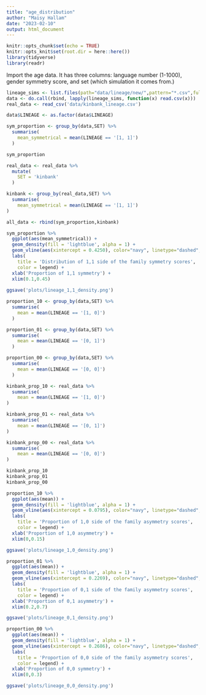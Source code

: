 ```yaml
---
title: "age_distribution"
author: "Maisy Hallam"
date: "2023-02-10"
output: html_document
---
```


```r
knitr::opts_chunk$set(echo = TRUE)
knitr::opts_knit$set(root.dir = here::here())
library(tidyverse)
library(readr)
```

Import the age data. It has three columns: language number (1-1000),
gender symmetry score, and set (which simulation it comes from.)

```r
lineage_sims <- list.files(path="data/lineage/new/",pattern="*.csv",full.names=TRUE)
data <- do.call(rbind, lapply(lineage_sims, function(x) read.csv(x)))
real_data <- read_csv('data/kinbank_lineage.csv')

```

```r
data$LINEAGE <- as.factor(data$LINEAGE)
```


```r
sym_proportion <- group_by(data,SET) %>%
  summarise(
    mean_symmetrical = mean(LINEAGE == '[1, 1]')
  )
```

```r
sym_proportion
```

```r
real_data <- real_data %>%
  mutate(
    SET = 'kinbank'
  )
```

```r
kinbank <- group_by(real_data,SET) %>%
  summarise(
    mean_symmetrical = mean(LINEAGE == '[1, 1]')
)
```

```r
all_data <- rbind(sym_proportion,kinbank)
```


```r
sym_proportion %>%
  ggplot(aes(mean_symmetrical)) +
  geom_density(fill = 'lightblue', alpha = 1) +
  geom_vline(aes(xintercept = 0.4250), color="navy", linetype="dashed", size=0.5) +
  labs(
    title = 'Distribution of 1,1 side of the family symmetry scores',
    color = legend) +
  xlab('Proportion of 1,1 symmetry') +
  xlim(0.1,0.45)
  
ggsave('plots/lineage_1,1_density.png')
```

```r
proportion_10 <- group_by(data,SET) %>%
  summarise(
    mean = mean(LINEAGE == '[1, 0]')
  )

proportion_01 <- group_by(data,SET) %>%
  summarise(
    mean = mean(LINEAGE == '[0, 1]')
  )

proportion_00 <- group_by(data,SET) %>%
  summarise(
    mean = mean(LINEAGE == '[0, 0]')
  )
```

```r
kinbank_prop_10 <- real_data %>%
  summarise(
    mean = mean(LINEAGE == '[1, 0]')
)

kinbank_prop_01 <- real_data %>%
  summarise(
    mean = mean(LINEAGE == '[0, 1]')
)

kinbank_prop_00 <- real_data %>%
  summarise(
    mean = mean(LINEAGE == '[0, 0]')
)

kinbank_prop_10
kinbank_prop_01
kinbank_prop_00
```

```r
proportion_10 %>%
  ggplot(aes(mean)) +
  geom_density(fill = 'lightblue', alpha = 1) +
  geom_vline(aes(xintercept = 0.0795), color="navy", linetype="dashed", size=0.5) +
  labs(
    title = 'Proportion of 1,0 side of the family asymmetry scores',
    color = legend) +
  xlab('Proportion of 1,0 asymmetry') +
  xlim(0,0.15)

ggsave('plots/lineage_1,0_density.png')
```

```r
proportion_01 %>%
  ggplot(aes(mean)) +
  geom_density(fill = 'lightblue', alpha = 1) +
  geom_vline(aes(xintercept = 0.2269), color="navy", linetype="dashed", size=0.5) +
  labs(
    title = 'Proportion of 0,1 side of the family asymmetry scores',
    color = legend) +
  xlab('Proportion of 0,1 asymmetry') +
  xlim(0.2,0.7)

ggsave('plots/lineage_0,1_density.png')
```

```r
proportion_00 %>%
  ggplot(aes(mean)) +
  geom_density(fill = 'lightblue', alpha = 1) +
  geom_vline(aes(xintercept = 0.2686), color="navy", linetype="dashed", size=0.5) +
  labs(
    title = 'Proportion of 0,0 side of the family asymmetry scores',
    color = legend) +
  xlab('Proportion of 0,0 symmetry') +
  xlim(0,0.3)

ggsave('plots/lineage_0,0_density.png')
```

